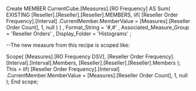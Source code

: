 Create MEMBER CurrentCube.[Measures].[RO Frequency] AS
     Sum( EXISTING [Reseller].[Reseller].[Reseller].MEMBERS,
          iif( [Reseller Order Frequency].[Interval]
               .CurrentMember.MemberValue =
               [Measures].[Reseller Order Count],
               1,
               null
             )
        )
  , Format_String = '#,#'
  , Associated_Measure_Group = 'Reseller Orders'
  , Display_Folder = 'Histograms'
  ; 

--The new measure from this recipe is scoped like:

Scope( [Measures].[RO Frequency DSV],
       [Reseller Order Frequency].[Interval].[Interval].Members,
       [Reseller].[Reseller].[Reseller].Members
     );
    This = iif( [Reseller Order Frequency].[Interval]
                .CurrentMember.MemberValue =
                [Measures].[Reseller Order Count],
                1,
                null
             );
End scope;
